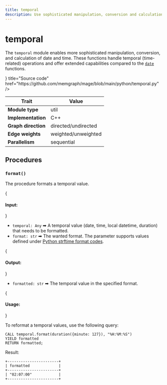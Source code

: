 ```yaml
---
title: temporal
description: Use sophisticated manipulation, conversion and calculation procedures for date and time data types. 
---
```



# temporal

The `temporal` module enables more sophisticated manipulation, conversion, and
calculation of date and time. These functions handle temporal (time-related)
operations and offer extended capabilities compared to the [`date`](date.md)
functions.

<Cards>
  <Cards.Card
    icon={<GitHub />}
    title="Source code"
    href="https://github.com/memgraph/mage/blob/main/python/temporal.py"
  />
</Cards>

| Trait               | Value               |
| ------------------- | ------------------- |
| **Module type**     | util                |
| **Implementation**  | C++                 |
| **Graph direction** | directed/undirected |
| **Edge weights**    | weighted/unweighted |
| **Parallelism**     | sequential          |

## Procedures

### `format()`

The procedure formats a temporal value.

{<h4> Input: </h4>}

- `temporal: Any` ➡ A temporal value (date, time, local datetime, duration) that needs to be formatted.
- `format: str` ➡ The wanted format. The parameter supports values defined under [Python strftime format codes](https://docs.python.org/3/library/datetime.html#strftime-and-strptime-format-codes).

{<h4> Output: </h4>}

- `formatted: str` ➡ The temporal value in the specified format.

{<h4> Usage: </h4>}

To reformat a temporal values, use the following query:

```cypher
CALL temporal.format(duration({minute: 127}), "%H:%M:%S")
YIELD formatted
RETURN formatted;
```

Result:

```plaintext
+-----------------------+
| formatted             |
+-----------------------+
| "02:07:00"            |
+-----------------------+
```